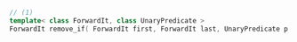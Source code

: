```cpp
// (1)
template< class ForwardIt, class UnaryPredicate >
ForwardIt remove_if( ForwardIt first, ForwardIt last, UnaryPredicate p );
```
